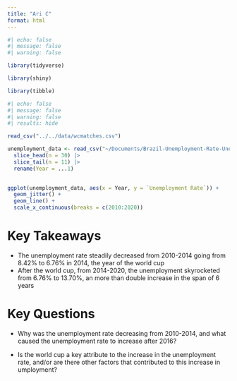 ```yaml
---
title: "Ari C"
format: html
---
```


```r
#| echo: false
#| message: false
#| warning: false

library(tidyverse)

library(shiny)

library(tibble)

```

```r
#| echo: false
#| message: false
#| warning: false
#| results: hide

read_csv("../../data/wcmatches.csv")
```


```r
unemployment_data <- read_csv("~/Documents/Brazil-Unemployment-Rate-Unemployment-Rate-2025-04-16-11-18.csv") |>
  slice_head(n = 30) |>
  slice_tail(n = 11) |>
  rename(Year = ...1)
 
```

```r
ggplot(unemployment_data, aes(x = Year, y = `Unemployment Rate`)) +
  geom_jitter() +
  geom_line() +
  scale_x_continuous(breaks = c(2010:2020)) 
```
# Key Takeaways

- The unemployment rate steadily decreased from 2010-2014 going from 8.42% to 6.76% in 2014, the year of the world cup
- After the world cup, from 2014-2020, the unemployment skyrocketed from 6.76% to 13.70%, an more than double increase in the span of 6 years

# Key Questions

- Why was the unemployment rate decreasing from 2010-2014, and what caused the unemployment rate to increase after 2016?

- Is the world cup a key attribute to the increase in the unemployment rate, and/or are there other factors that contributed to this increase in umployment?
